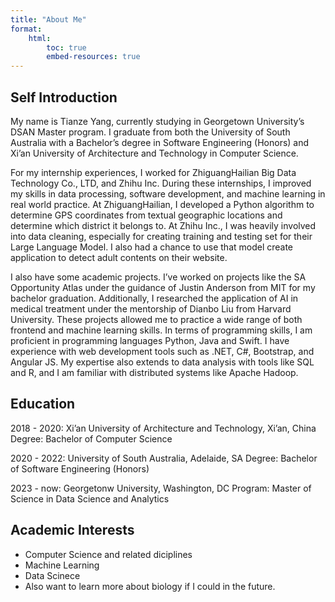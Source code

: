 ```yaml
---
title: "About Me"
format: 
    html: 
        toc: true
        embed-resources: true
---
```


## Self Introduction
My name is Tianze Yang, currently studying in Georgetown University’s DSAN Master program. I graduate from both the University of South Australia with a Bachelor’s degree in Software Engineering (Honors) and Xi’an University of Architecture and Technology in Computer Science. 

For my internship experiences, I worked for ZhiguangHailian Big Data Technology Co., LTD, and Zhihu Inc. During these internships, I improved my skills in data processing, software development, and machine learning in real world practice. At ZhiguangHailian, I developed a Python algorithm to determine GPS coordinates from textual geographic locations and determine which district it belongs to.  At Zhihu Inc., I was heavily involved into data cleaning, especially for creating training and testing set for their Large Language Model. I also had a chance to use that model create application to detect adult contents on their website. 

I also have some academic projects. I’ve worked on projects like the SA Opportunity Atlas under the guidance of Justin Anderson from MIT for my bachelor graduation. Additionally, I researched the application of AI in medical treatment under the mentorship of Dianbo Liu from Harvard University. These projects allowed me to practice a wide range of both frontend and machine learning skills. 
In terms of programming skills, I am proficient in programming languages Python, Java and Swift. I have experience with web development tools such as .NET, C#, Bootstrap, and Angular JS. My expertise also extends to data analysis with tools like SQL and R, and I am familiar with distributed systems like Apache Hadoop.

## Education
2018 - 2020: Xi'an University of Architecture and Technology, Xi'an, China
Degree: Bachelor of Computer Science

2020 - 2022: University of South Australia, Adelaide, SA
Degree: Bachelor of Software Engineering (Honors)

2023 - now: Georgetonw University, Washington, DC
Program: Master of Science in Data Science and Analytics

## Academic Interests

- Computer Science and related diciplines
- Machine Learning
- Data Scinece
- Also want to learn more about biology if I could in the future.
